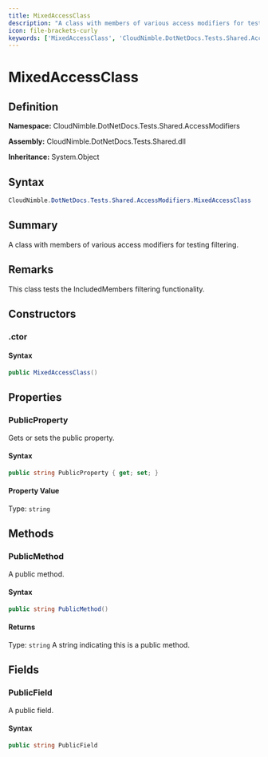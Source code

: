 ```yaml
---
title: MixedAccessClass
description: "A class with members of various access modifiers for testing filtering."
icon: file-brackets-curly
keywords: ['MixedAccessClass', 'CloudNimble.DotNetDocs.Tests.Shared.AccessModifiers.MixedAccessClass', 'CloudNimble.DotNetDocs.Tests.Shared.AccessModifiers', 'class', 'System.Object']
---
```


# MixedAccessClass

## Definition

**Namespace:** CloudNimble.DotNetDocs.Tests.Shared.AccessModifiers

**Assembly:** CloudNimble.DotNetDocs.Tests.Shared.dll

**Inheritance:** System.Object

## Syntax

```csharp
CloudNimble.DotNetDocs.Tests.Shared.AccessModifiers.MixedAccessClass
```

## Summary

A class with members of various access modifiers for testing filtering.

## Remarks

This class tests the IncludedMembers filtering functionality.

## Constructors

### .ctor

#### Syntax

```csharp
public MixedAccessClass()
```

## Properties

### PublicProperty

Gets or sets the public property.

#### Syntax

```csharp
public string PublicProperty { get; set; }
```

#### Property Value

Type: `string`

## Methods

### PublicMethod

A public method.

#### Syntax

```csharp
public string PublicMethod()
```

#### Returns

Type: `string`
A string indicating this is a public method.

## Fields

### PublicField

A public field.

#### Syntax

```csharp
public string PublicField
```

